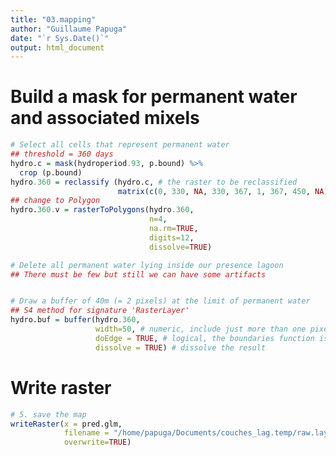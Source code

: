 ```yaml
---
title: "03.mapping"
author: "Guillaume Papuga"
date: "`r Sys.Date()`"
output: html_document
---
```



# Build a mask for permanent water and associated mixels
```r
# Select all cells that represent permanent water
## threshold = 360 days
hydro.c = mask(hydroperiod.93, p.bound) %>%
  crop (p.bound)
hydro.360 = reclassify (hydro.c, # the raster to be reclassified
                        matrix(c(0, 330, NA, 330, 367, 1, 367, 450, NA), ncol=3, byrow=TRUE))
## change to Polygon
hydro.360.v = rasterToPolygons(hydro.360, 
                               n=4, 
                               na.rm=TRUE, 
                               digits=12, 
                               dissolve=TRUE)

# Delete all permanent water lying inside our presence lagoon
## There must be few but still we can have some artifacts


# Draw a buffer of 40m (= 2 pixels) at the limit of permanent water
## S4 method for signature 'RasterLayer'
hydro.buf = buffer(hydro.360, 
                   width=50, # numeric, include just more than one pixel
                   doEdge = TRUE, # logical, the boundaries function is called first
                   dissolve = TRUE) # dissolve the result

```


# Write raster
```r
# 5. save the map
writeRaster(x = pred.glm, 
            filename = "/home/papuga/Documents/couches_lag.temp/raw.layers/raw.res/test.pred.glm.crop.tif",
            overwrite=TRUE)
```
